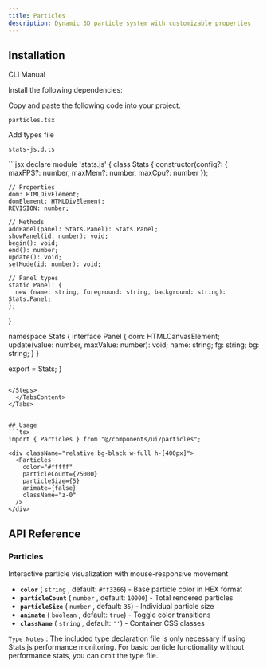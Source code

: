 ```yaml
---
title: Particles
description: Dynamic 3D particle system with customizable properties
---
```


<ComponentPreview name="particles-demo" className="p-0" description="" />

## Installation

<Tabs defaultValue="cli" className="w-full">
  <TabsList>
    <TabsTrigger value="cli">CLI</TabsTrigger>
    <TabsTrigger value="manual">Manual</TabsTrigger>
  </TabsList>
  
  <TabsContent value="cli">
    <PkgOptions name="particles" />
  </TabsContent>
  <TabsContent value="manual">
    <Steps>

<Step>Install the following dependencies:</Step>
<DepsOptions name="three @types/three" />

<Step>Copy and paste the following code into your project.</Step>
<p>
  <code>particles.tsx</code>
</p>
<ComponentSource name="particles" />

<Step>Add types file</Step>
<p>
  <code>stats-js.d.ts</code>
</p>
```jsx
declare module 'stats.js' {
  class Stats {
    constructor(config?: { maxFPS?: number, maxMem?: number, maxCpu?: number });
    
    // Properties
    dom: HTMLDivElement;
    domElement: HTMLDivElement;
    REVISION: number;
    
    // Methods
    addPanel(panel: Stats.Panel): Stats.Panel;
    showPanel(id: number): void;
    begin(): void;
    end(): number;
    update(): void;
    setMode(id: number): void;
    
    // Panel types
    static Panel: {
      new (name: string, foreground: string, background: string): Stats.Panel;
    };
  }

  namespace Stats {
    interface Panel {
      dom: HTMLCanvasElement;
      update(value: number, maxValue: number): void;
      name: string;
      fg: string;
      bg: string;
    }
  }

  export = Stats;
}
````

</Steps>
  </TabsContent>
</Tabs>


## Usage
```tsx
import { Particles } from "@/components/ui/particles";
````

```tsx
<div className="relative bg-black w-full h-[400px]">
  <Particles
    color="#fffff"
    particleCount={25000}
    particleSize={5}
    animate={false}
    className="z-0"
  />
</div>
```

## API Reference

### Particles

Interactive particle visualization with mouse-responsive movement

- **`color`** ( `string` , default: `#ff3366`) - Base particle color in HEX format
- **`particleCount`** ( `number` , default: `10000`) - Total rendered particles
- **`particleSize`** ( `number` , default: `35`) - Individual particle size
- **`animate`** ( `boolean` , default: `true`) - Toggle color transitions
- **`className`** ( `string` , default: `''`) - Container CSS classes

`Type Notes` : The included type declaration file is only necessary if using Stats.js performance monitoring. For basic particle functionality without performance stats, you can omit the type file.
